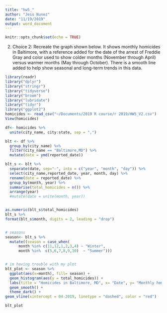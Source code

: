 ```yaml
---
title: "hw5_"
author: "Jess Nunez"
date: "11/19/2019"
output: word_document
---
```


```r
knitr::opts_chunk$set(echo = TRUE)
```
2. Choice 2: Recreate the graph shown below. It shows monthly homicides in Baltimore, with a reference added for the date of the arrest of Freddie Gray and color used to show colder months (November through April) versus warmer months (May through October). There is a smooth line added to help show seasonal and long-term trends in this data.

```r
library(readr)
library("dplyr")
library("stringr")
library("tidyverse")
library("broom")
library("lubridate")
library("tidyr")
library("ggplot2")
homicides <- read_csv("~/Documents/2019 R course/r 2019/HW5_V2.csv")
View(homicides)

df<- homicides %>%
  unite(city_name, city:state, sep = ",")

blt <- df %>%
  group_by(city_name) %>%
  filter(city_name == "Baltimore,MD") %>%
  mutate(date = ymd(reported_date))

blt_s <- blt %>%
  separate(date, sep="-", into = c("year", "month", "day")) %>%
  select(city_name,reported_date, year, month, day) %>%
  rename(date = reported_date) %>%
  group_by(month, year) %>%
  summarise(total_homicides = n()) %>%
  arrange(year) 
  #mutate(date = unite(month, year)) 


as.numeric(blt_s$total_homicides)
blt_s %>%
format(blt_s$month, digits = 2, leading = "drop")


# seasons
season<- blt_s %>%
  mutate((season = case_when(
      month %in% c(11,12,1,2,3,4) ~ "Winter",
      month %in%  c(5,6,7,8,9,10)  ~ "Summer")))


# im having trouble with my plot
blt_plot <- season %>%
  ggplot(aes(x=month), fill= season) +
  geom_histogram(aes(y = total_homicides)) + 
  labs(title = "Homicides in Baltimore, MD", x= "Date", y= "Monthly homicides" ) +
  geom_smooth() +
  theme_dark() + 
geom_vline(xintercept = 04-2019, linetype = "dashed", color = "red")

blt_plot



```

